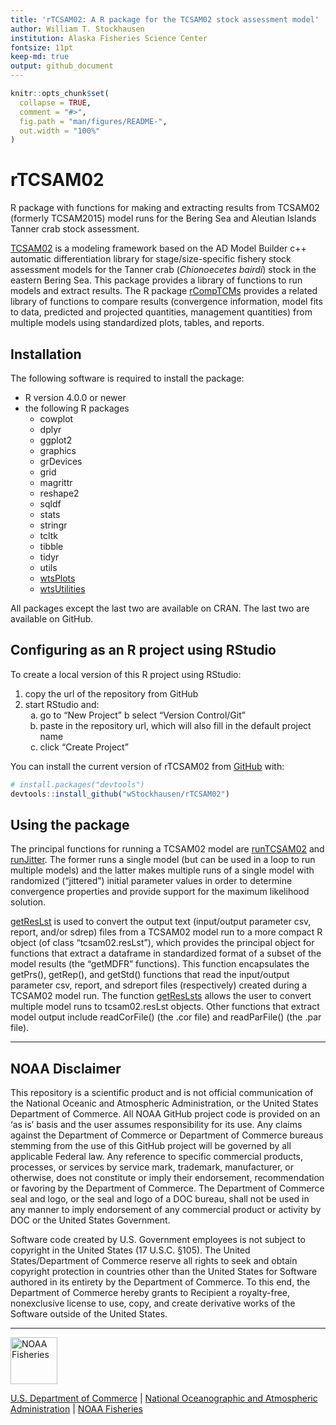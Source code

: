 ```yaml
---
title: 'rTCSAM02: A R package for the TCSAM02 stock assessment model'
author: William T. Stockhausen
institution: Alaska Fisheries Science Center
fontsize: 11pt 
keep-md: true
output: github_document
---
```


<!-- README.md is generated from README.Rmd. 
     Knit this file to generate README.md.
     Then run pkgdown::build_site_github_pages() to build site
-->

```r
knitr::opts_chunk$set(
  collapse = TRUE,
  comment = "#>",
  fig.path = "man/figures/README-",
  out.width = "100%"
)
```

# rTCSAM02 
R package with functions for making and extracting results from TCSAM02 (formerly TCSAM2015) model runs for the Bering Sea and Aleutian Islands Tanner crab stock assessment.

[TCSAM02](https://github.com/wStockhausen/tcsam02) is a modeling framework based on the AD Model Builder c++ automatic differentiation library for stage/size-specific fishery stock assessment models for the Tanner crab (*Chionoecetes bairdi*) stock in the eastern Bering Sea. This package provides a library of functions to run models and extract results. The R package [rCompTCMs](https://github.com/wStockhausen/rCompTCMs) provides a related library of functions to compare results (convergence information, model fits to data, predicted and projected quantities, management quantities) from multiple models using standardized plots, tables, and reports. 

## Installation

The following software is required to install the package:

- R version 4.0.0 or newer
- the following R packages 
  - cowplot
  - dplyr
  - ggplot2
  - graphics
  - grDevices
  - grid
  - magrittr
  - reshape2
  - sqldf
  - stats
  - stringr
  - tcltk
  - tibble
  - tidyr
  - utils
  - [wtsPlots](https://github.com/wStockhausen/wtsPlots)
  - [wtsUtilities](https://github.com/wStockhausen/wtsUtilities)
  
All packages except the last two are available on CRAN. The last two are available 
on GitHub.

## Configuring as an R project using RStudio 

To create a local version of this R project using RStudio:

1. copy the url of the repository from GitHub
2. start RStudio and: 
    a. go to "New Project"
    b select "Version Control/Git"
    c. paste in the repository url, which will also fill in the default project name
    d. click "Create Project"
    
You can install the current version of rTCSAM02 from [GitHub](https://github.com/) with:

``` r
# install.packages("devtools")
devtools::install_github("wStockhausen/rTCSAM02")
```

## Using the package

The principal functions for running a TCSAM02 model are [runTCSAM02](reference/runTCSAM02.html) and [runJitter](reference/runJitter.html). The former runs a single model (but can be used in a loop to run multiple models) and the latter makes multiple runs of a single model with randomized ("jittered") initial parameter values in order to determine convergence properties and provide support for the maximum likelihood solution.

[getResLst](reference/getResLst.html) is used to convert the output text (input/output parameter csv, report, and/or sdrep) files from a TCSAM02 model run to a more compact R object (of class "tcsam02.resLst"), which provides the principal object for functions that extract a dataframe in standardized format of a subset of the model results (the "getMDFR" functions). This function encapsulates the getPrs(), getRep(), and getStd() functions that read the input/output parameter csv, report, and sdreport files (respectively) created during a TCSAM02 model run. The function [getResLsts](reference/getResLsts.html) allows the user to convert multiple model runs to tcsam02.resLst objects. Other functions that extract model output include readCorFile() (the .cor file) and readParFile() (the .par file).

****************************

## NOAA Disclaimer

This repository is a scientific product and is not official communication of the National Oceanic and Atmospheric Administration, or the United States Department of Commerce. All NOAA GitHub project code is provided on an 'as is' basis and the user assumes responsibility for its use. Any claims against the Department of Commerce or Department of Commerce bureaus stemming from the use of this GitHub project will be governed by all applicable Federal law. Any reference to specific commercial products, processes, or services by service mark, trademark, manufacturer, or otherwise, does not constitute or imply their endorsement, recommendation or favoring by the Department of Commerce. The Department of Commerce seal and logo, or the seal and logo of a DOC bureau, shall not be used in any manner to imply endorsement of any commercial product or activity by DOC or the United States Government.

Software code created by U.S. Government employees is not subject to copyright in the United States (17 U.S.C. §105). The United States/Department of Commerce reserve all rights to seek and obtain copyright protection in countries other than the United States for Software authored in its entirety by the Department of Commerce. To this end, the Department of Commerce hereby grants to Recipient a royalty-free, nonexclusive license to use, copy, and create derivative works of the Software outside of the United States.

****************************

<img src="https://raw.githubusercontent.com/nmfs-general-modeling-tools/nmfspalette/main/man/figures/noaa-fisheries-rgb-2line-horizontal-small.png" height="75" alt="NOAA Fisheries">

[U.S. Department of Commerce](https://www.commerce.gov/) | [National Oceanographic and Atmospheric Administration](https://www.noaa.gov) | [NOAA Fisheries](https://www.fisheries.noaa.gov/)
